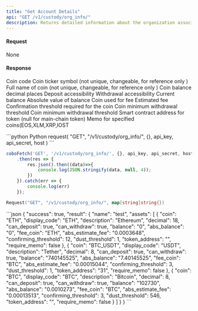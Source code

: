 ```yaml
---
title: "Get Account Details"
api: "GET /v1/custody/org_info/"
description: Returns detailed information about the organization associated with the authenticated user's custody wallet.
---
```


#### Request
None

#### Response
<ResponseField name="coin" type="String">Coin code</ResponseField>
<ResponseField name="display_code" type="String">Coin ticker symbol (not unique, changeable, for reference only )</ResponseField>
<ResponseField name="description" type="String">Full name of coin (not unique, changeable, for reference only )</ResponseField>
<ResponseField name="decimal" type="String">Coin balance decimal places</ResponseField>
<ResponseField name="can_deposit" type="Boolean">Deposit accessibility</ResponseField>
<ResponseField name="can_withdraw" type="Boolean">Withdrawal accessibility</ResponseField>
<ResponseField name="Balance" type="String">Current balance</ResponseField>
<ResponseField name="abs_balance" type="String">Absolute value of balance</ResponseField>
<ResponseField name="fee_coin" type="String">Coin used for fee</ResponseField>
<ResponseField name="abs_estimate_fee" type="String">Estimated fee</ResponseField>
<ResponseField name="confirming_threshold" type="Int">Confirmation threshold required for the coin</ResponseField>
<ResponseField name="dust_threshold" type="Int">Coin minimum withdrawal threshold</ResponseField>
<ResponseField name="minimum_deposit_threshold" type="String">Coin minimum withdrawal threshold</ResponseField>
<ResponseField name="token_address" type="String">Smart contract address for token (null for main-chain token)</ResponseField>
<ResponseField name="require_memo" type="String">Memo for specified coins(EOS,XLM,XRP,IOST</ResponseField>






<RequestExample>
```python Python
request(
  "GET",
  "/v1/custody/org_info/",
  {},
  api_key,
  api_secret,
  host
)
```

```javascript JavaScript
coboFetch('GET', '/v1/custody/org_info/', {}, api_key, api_secret, host)
    .then(res => {
        res.json().then((data)=>{
            console.log(JSON.stringify(data, null, 4));
        })
    }).catch(err => {
        console.log(err)
    });
```

```go Go
Request("GET", "/v1/custody/org_info/", map[string]string{})
```
</RequestExample>


<ResponseExample>
```json
{
  "success": true,
  "result": {
    "name": "test",
    "assets": [
      {
        "coin": "ETH",
        "display_code": "ETH",
        "description": "Ethereum",
        "decimal": 18,
        "can_deposit": true,
        "can_withdraw": true,
        "balance": "0",
        "abs_balance": "0",
        "fee_coin": "ETH",
        "abs_estimate_fee": "0.0003648",
        "confirming_threshold": 12,
        "dust_threshold": 1,
        "token_address": "",
        "require_memo": false
      },
      {
        "coin": "BTC_USDT",
        "display_code": "USDT",
        "description": "Tether",
        "decimal": 8,
        "can_deposit": true,
        "can_withdraw": true,
        "balance": "740145525",
        "abs_balance": "7.40145525",
        "fee_coin": "BTC",
        "abs_estimate_fee": "0.00015044",
        "confirming_threshold": 3,
        "dust_threshold": 1,
        "token_address": "31",
        "require_memo": false
      },
      {
        "coin": "BTC",
        "display_code": "BTC",
        "description": "Bitcoin",
        "decimal": 8,
        "can_deposit": true,
        "can_withdraw": true,
        "balance": "102730",
        "abs_balance": "0.0010273",
        "fee_coin": "BTC",
        "abs_estimate_fee": "0.00013513",
        "confirming_threshold": 3,
        "dust_threshold": 546,
        "token_address": "",
        "require_memo": false
      }
    ]
  }
}
```
</ResponseExample>